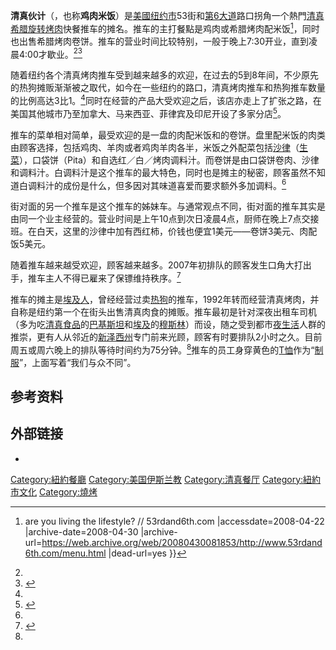 {{update|time=2018-07-03}}
{{NoteTA
|1=zh-hans:沙拉; zh-hant:沙拉; zh-cn:沙拉; zh-tw:沙拉; zh-hk:沙律;
}}
{{Infobox Restaurant
|name           = 清真伙计<br>The Halal Guys
|image          = 53rd and 6th.jpg
|image_caption  = 推车和排队的顾客
|food-type      = [[清真|清真]][[快餐|快餐]]
|city           = [[纽约市|纽约市]][[曼哈顿|曼哈顿]]
|state          = [[纽约州|纽约州]]
|country        = [[美国|美国]]
|street-address = 第6大道和53街拐角
|coordinates    = {{coord|40.76180|N|73.97928|W |format=dms |type:landmark_region:US-NY_scale:1000 |display=inline,title}}
}}
'''清真伙计'''（{{lang-en|The Halal Guys}}，也称'''鸡肉米饭'''）是[[美國|美國]][[纽约|纽约市]]53街和[[第六大道|第6大道]]路口拐角一个熱門[[清真|清真]][[希腊旋转烤肉|希腊旋转烤肉]]快餐推车的摊名。推车的主打餐點是鸡肉或希腊烤肉配米饭<ref name=53&6>{{Cite web |url=http://www.53rdand6th.com/menu.html |title=53rd & 6th {{!}} are you living the lifestyle? // 53rdand6th.com |accessdate=2008-04-22 |archive-date=2008-04-30 |archive-url=https://web.archive.org/web/20080430081853/http://www.53rdand6th.com/menu.html |dead-url=yes }}</ref>，同时也出售希腊烤肉卷饼。推车的营业时间比较特别，一般于晚上7:30开业，直到凌晨4:00才歇业。<ref name=53&6/><ref>{{Cite web |url=http://midtownlunch.com/blog/2007/05/03/ask-midtown-lunch-best-chicken-and-rice-cart/ |title=Midtown Lunch » Ask Midtown Lunch: Best Chicken and Rice Cart |accessdate=2008-04-22 |archive-date=2008-06-14 |archive-url=https://web.archive.org/web/20080614233152/http://midtownlunch.com/blog/2007/05/03/ask-midtown-lunch-best-chicken-and-rice-cart/ |dead-url=no }}</ref>

随着纽约各个清真烤肉推车受到越来越多的欢迎，在过去的5到8年间，不少原先的热狗摊贩渐渐被之取代，如今在一些纽约的路口，清真烤肉推车和热狗推车数量的比例高达3比1。<ref name=nyt/>同时在经营的产品大受欢迎之后，该店亦走上了扩张之路，在美国其他城市乃至加拿大、马来西亚、菲律宾及印尼开设了多家分店<ref>{{cite news|title=加州樂誌：紐約攤販美食 THE HALAL GUYS 中東風味烤肉飯|url=http://mypaper.pchome.com.tw/derralli/post/1369987540|publisher=加州乐志|date=2017-02-12|accessdate=2018-07-03|archive-date=2018-07-03|archive-url=https://web.archive.org/web/20180703133407/http://mypaper.pchome.com.tw/derralli/post/1369987540|dead-url=no}}</ref>。

推车的菜单相对简单，最受欢迎的是{{来源请求|6[[美元|美元]]}}一盘的肉配米饭和{{来源请求|4美元}}的卷饼。盘里配米饭的肉类由顾客选择，包括鸡肉、羊肉或者鸡肉羊肉各半，米饭之外配菜包括[[沙律|沙律]]（[[生菜|生菜]]），口袋饼（Pita）和自选红／白／烤肉调料汁。而卷饼是由口袋饼卷肉、沙律和调料汁。白调料汁是这个推车的最大特色，同时也是摊主的秘密，顾客虽然不知道白调料汁的成份是什么，但多因对其味道喜爱而要求额外多加调料。<ref name=53&6/>

街对面的另一个推车是这个推车的姊妹车。与通常观点不同，街对面的推车其实是由同一个业主经营的。营业时间是上午10点到次日凌晨4点，厨师在晚上7点交接班。在白天，这里的沙律中加有西红柿，价钱也便宜1美元——卷饼3美元、肉配饭5美元。

随着推车越来越受欢迎，顾客越来越多。2007年初排队的顾客发生口角大打出手，推车主人不得已雇来了保镖维持秩序。<ref name=nyt>{{Cite web |url=http://www.nytimes.com/2007/07/29/nyregion/thecity/29hala.html?ref=thecity |title=Decline of the Dog - New York Times |accessdate=2008-04-22 |archive-date=2015-06-15 |archive-url=https://web.archive.org/web/20150615032600/http://www.nytimes.com/2007/07/29/nyregion/thecity/29hala.html?ref=thecity |dead-url=no }}</ref>

推车的摊主是[[埃及|埃及人]]，曾经经营过卖[[热狗|热狗]]的推车，1992年转而经营清真烤肉，并自称是纽约第一个在街头出售清真肉食的摊贩。推车最初是针对深夜出租车司机（多为吃[[清真食品|清真食品]]的[[巴基斯坦|巴基斯坦]]和[[埃及|埃及]]的[[穆斯林|穆斯林]]）而设，随之受到都市[[夜生活|夜生活]]人群的推崇，更有人从邻近的[[新泽西州|新泽西州]]专门前来光顾，顾客有时要排队2小时之久。目前周五或周六晚上的排队等待时间约为75分钟。<ref name=nyt/>推车的员工身穿黄色的[[T恤|T恤]]作为“[[制服|制服]]”，上面写着“我们与众不同”。

== 参考资料 ==
{{reflist}}

== 外部链接 ==
{{commonscat|The Halal Guys}}
* {{Official website|http://www.thehalalguysny.com/}}


[[Category:紐約餐廳|Category:紐約餐廳]]
[[Category:美国伊斯兰教|Category:美国伊斯兰教]]
[[Category:清真餐厅|Category:清真餐厅]]
[[Category:紐約市文化|Category:紐約市文化]]
[[Category:燒烤|Category:燒烤]]